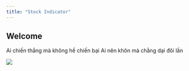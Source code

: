 ```yaml
---
title: "Stock Indicator"
---
```


## Welcome {#welcome}

Ai chiến thắng mà không hề chiến bại Ai nên khôn mà chẳng dại đôi lần

![](images/dragon_curve.jpg)

